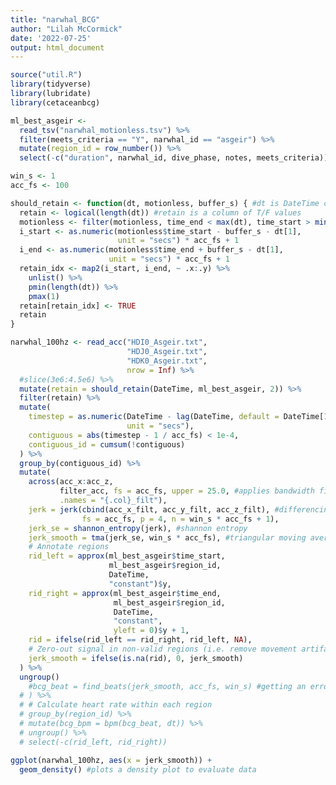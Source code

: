 ```yaml
---
title: "narwhal_BCG"
author: "Lilah McCormick"
date: '2022-07-25'
output: html_document
---
```

```r
source("util.R")
library(tidyverse)
library(lubridate)
library(cetaceanbcg)
```

```r
ml_best_asgeir <- 
  read_tsv("narwhal_motionless.tsv") %>% 
  filter(meets_criteria == "Y", narwhal_id == "asgeir") %>% 
  mutate(region_id = row_number()) %>% 
  select(-c("duration", narwhal_id, dive_phase, notes, meets_criteria))
```


```r
win_s <- 1
acc_fs <- 100

should_retain <- function(dt, motionless, buffer_s) { #dt is DateTime col of acc data
  retain <- logical(length(dt)) #retain is a column of T/F values 
  motionless <- filter(motionless, time_end < max(dt), time_start > min(dt))
  i_start <- as.numeric(motionless$time_start - buffer_s - dt[1],
                        unit = "secs") * acc_fs + 1
  i_end <- as.numeric(motionless$time_end + buffer_s - dt[1],
                      unit = "secs") * acc_fs + 1
  retain_idx <- map2(i_start, i_end, ~ .x:.y) %>% 
    unlist() %>% 
    pmin(length(dt)) %>% 
    pmax(1)
  retain[retain_idx] <- TRUE
  retain
}

narwhal_100hz <- read_acc("HDI0_Asgeir.txt", 
                          "HDJ0_Asgeir.txt", 
                          "HDK0_Asgeir.txt", 
                          nrow = Inf) %>% 
  #slice(3e6:4.5e6) %>% 
  mutate(retain = should_retain(DateTime, ml_best_asgeir, 2)) %>% 
  filter(retain) %>% 
  mutate(
    timestep = as.numeric(DateTime - lag(DateTime, default = DateTime[1] - acc_fs * 2), 
                          unit = "secs"),
    contiguous = abs(timestep - 1 / acc_fs) < 1e-4,
    contiguous_id = cumsum(!contiguous)
  ) %>% 
  group_by(contiguous_id) %>% 
  mutate(
    across(acc_x:acc_z, 
           filter_acc, fs = acc_fs, upper = 25.0, #applies bandwidth filter
           .names = "{.col}_filt"),
    jerk = jerk(cbind(acc_x_filt, acc_y_filt, acc_z_filt), #differencing
                fs = acc_fs, p = 4, n = win_s * acc_fs + 1),
    jerk_se = shannon_entropy(jerk), #shannon entropy
    jerk_smooth = tma(jerk_se, win_s * acc_fs), #triangular moving average - why do I have lots of NA values?
    # Annotate regions
    rid_left = approx(ml_best_asgeir$time_start, 
                      ml_best_asgeir$region_id, 
                      DateTime, 
                      "constant")$y,
    rid_right = approx(ml_best_asgeir$time_end, 
                       ml_best_asgeir$region_id, 
                       DateTime, 
                       "constant", 
                       yleft = 0)$y + 1,
    rid = ifelse(rid_left == rid_right, rid_left, NA),
    # Zero-out signal in non-valid regions (i.e. remove movement artifacts)
    jerk_smooth = ifelse(is.na(rid), 0, jerk_smooth)
  ) %>% 
  ungroup()
    #bcg_beat = find_beats(jerk_smooth, acc_fs, win_s) #getting an error here 
  # ) %>% 
  # # Calculate heart rate within each region
  # group_by(region_id) %>% 
  # mutate(bcg_bpm = bpm(bcg_beat, dt)) %>% 
  # ungroup() %>% 
  # select(-c(rid_left, rid_right))
```

```r
ggplot(narwhal_100hz, aes(x = jerk_smooth)) +
  geom_density() #plots a density plot to evaluate data 
```


